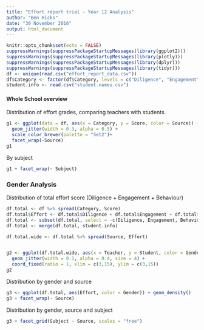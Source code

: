 ```yaml
---
title: "Effort report trial - Year 12 Analysis"
author: "Ben Hicks"
date: "30 November 2016"
output: html_document
---
```


```r
knitr::opts_chunk$set(echo = FALSE)
suppressWarnings(suppressPackageStartupMessages(library(ggplot2)))
suppressWarnings(suppressPackageStartupMessages(library(plotly)))
suppressWarnings(suppressPackageStartupMessages(library(dplyr)))
suppressWarnings(suppressPackageStartupMessages(library(tidyr)))
df <- unique(read.csv("effort_report_data.csv"))
df$Category <- factor(df$Category, levels = c("Diligence", "Engagement", "Behaviour"))
student.info <- read.csv("student.names.csv")
```

#### Whole School overview

Distribution of effort grades, comparing teachers with students. 

``` r
g1 <- ggplot(data = df, aes(x = Category, y = Score, color = Source)) + 
  geom_jitter(width = 0.3, alpha = 0.5) + 
  scale_color_brewer(palette = "Set2")+
  facet_wrap(~Source)
g1
```

By subject

``` r
g1 + facet_wrap(~ Subject)
```

### Gender Analysis

Distribution of total effort score (Diligence + Engagement + Behaviour)

``` r
df.total <- df %>% spread(Category, Score)
df.total$Effort <- df.total$Diligence + df.total$Engagement + df.total$Behaviour
df.total <- subset(df.total, select = -c(Diligence, Engagement, Behaviour))
df.total <- merge(df.total, student.info)

df.total.wide <- df.total %>% spread(Source, Effort)


g2 <- ggplot(df.total.wide, aes(x = Teacher, y = Student, color = Gender)) + 
  geom_jitter(width = 0.1, alpha = 0.4, size = 4) + 
  coord_fixed(ratio = 1, xlim = c(3,15), ylim = c(3,15))
g2
```


Distribution by gender and source

``` r
g3 <- ggplot(df.total, aes(Effort, color = Gender)) + geom_density()
g3 + facet_wrap(~ Source)
```

Distribution by gender, source and subject
``` r
g3 + facet_grid(Subject ~ Source, scales = "free")
```